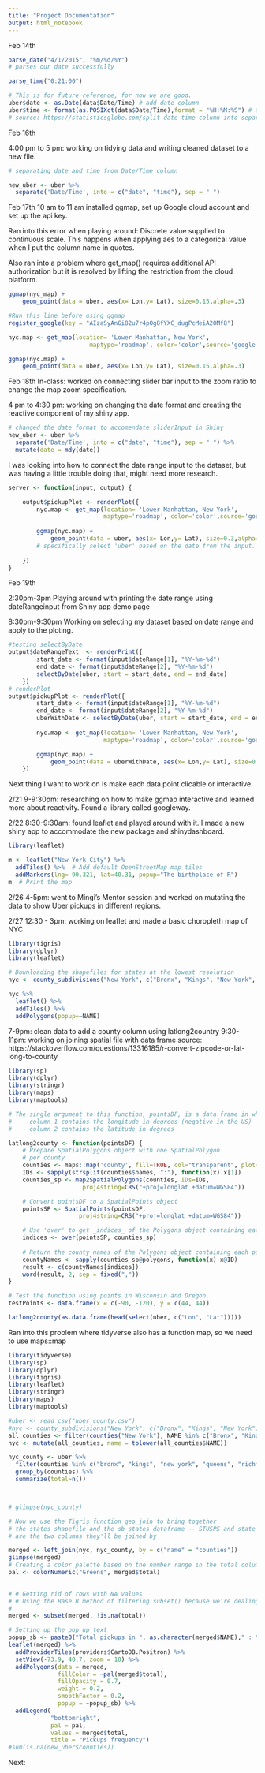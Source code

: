 ```yaml
---
title: "Project Documentation"
output: html_notebook
---
```

Feb 14th
```r
parse_date("4/1/2015", "%m/%d/%Y")
# parses our date successfully

parse_time("0:21:00")
```
```r
# This is for future reference, for now we are good.
uber$date <- as.Date(data$Date/Time) # add date column
uber$time <- format(as.POSIXct(data$Date/Time),format = "%H:%M:%S") # add time column
# source: https://statisticsglobe.com/split-date-time-column-into-separate-variables-in-r

```

Feb 16th

4:00 pm to 5 pm: working on tidying data and writing cleaned dataset to a new file. 


```r
# separating date and time from Date/Time column

new_uber <- uber %>%
  separate('Date/Time', into = c("date", "time"), sep = " ")
```

Feb 17th
10 am to 11 am installed ggmap, set up Google cloud account and set up the api key.

Ran into this error when playing around: Discrete value supplied to continuous scale. This happens when applying aes to a categorical value when I put the column name in quotes.

Also ran into a problem where get_map() requires additional API authorization but it is resolved by lifting the restriction from the cloud platform.

```r
ggmap(nyc_map) + 
    geom_point(data = uber, aes(x= Lon,y= Lat), size=0.15,alpha=.3)
```
```r
#Run this line before using ggmap
register_google(key = "AIzaSyAnGi82u7r4pOg8fYXC_dugPcMeiA2OMf8")
```

```r
nyc.map <- get_map(location= 'Lower Manhattan, New York', 
                       maptype='roadmap', color='color',source='google',zoom=14)

ggmap(nyc.map) + 
    geom_point(data = uber, aes(x= Lon,y= Lat), size=0.15,alpha=.3)
```

Feb 18th
In-class: worked on connecting slider bar input to the zoom ratio to change the map zoom specification.

4 pm to 4:30 pm: working on changing the date format and creating the reactive component of my shiny app.
```r
# changed the date format to accomendate sliderInput in Shiny
new_uber <- uber %>%
  separate('Date/Time', into = c("date", "time"), sep = " ") %>%
  mutate(date = mdy(date))
```

I was looking into how to connect the date range input to the dataset, but was having a little trouble doing that, might need more research. 
```r
server <- function(input, output) {

    output$pickupPlot <- renderPlot({
        nyc.map <- get_map(location= 'Lower Manhattan, New York', 
                           maptype='roadmap', color='color',source='google', zoom = input$zoom)
        
        ggmap(nyc.map) + 
            geom_point(data = uber, aes(x= Lon,y= Lat), size=0.3,alpha=.3)
        # specifically select 'uber' based on the date from the input.
        
    })
}
```

Feb 19th

2:30pm-3pm
Playing around with printing the date range using dateRangeinput from Shiny app demo page

8:30pm-9:30pm
Working on selecting my dataset based on date range and apply to the ploting. 
```r
#testing selectByDate
output$dateRangeText  <- renderPrint({
        start_date <- format(input$dateRange[1], "%Y-%m-%d")
        end_date <- format(input$dateRange[2], "%Y-%m-%d")
        selectByDate(uber, start = start_date, end = end_date)
    })
# renderPlot
output$pickupPlot <- renderPlot({
        start_date <- format(input$dateRange[1], "%Y-%m-%d")
        end_date <- format(input$dateRange[2], "%Y-%m-%d")
        uberWithDate <- selectByDate(uber, start = start_date, end = end_date, month = c(5, 6), day = 1:31)
        
        nyc.map <- get_map(location= 'Lower Manhattan, New York',
                           maptype='roadmap', color='color',source='google', zoom = input$zoom)

        ggmap(nyc.map) +
            geom_point(data = uberWithDate, aes(x= Lon,y= Lat), size=0.3,alpha=.3)
    })
```

Next thing I want to work on is make each data point clicable or interactive. 

2/21
9-9:30pm: researching on how to make ggmap interactive and learned more about reactivity. Found a library called googleway.

2/22
8:30-9:30am: found leaflet and played around with it. I made a new shiny app to accommodate the new package and shinydashboard. 
```r
library(leaflet)

m <- leaflet("New York City") %>%
  addTiles() %>%  # Add default OpenStreetMap map tiles
  addMarkers(lng=-90.321, lat=40.31, popup="The birthplace of R")
m  # Print the map
```
2/26
4-5pm: went to Mingi's Mentor session and worked on mutating the data to show Uber pickups in different regions. 

2/27
12:30 - 3pm: working on leaflet and made a basic choropleth map of NYC
```r
library(tigris)
library(dplyr)
library(leaflet)

# Downloading the shapefiles for states at the lowest resolution
nyc <- county_subdivisions("New York", c("Bronx", "Kings", "New York", "Queens", "Richmond"))

nyc %>%
  leaflet() %>%
  addTiles() %>%
  addPolygons(popup=~NAME)
```

7-9pm: clean data to add a county column using latlong2country
9:30-11pm: working on joining spatial file with data frame
source: https://stackoverflow.com/questions/13316185/r-convert-zipcode-or-lat-long-to-county
```r
library(sp)
library(dplyr)
library(stringr)
library(maps)
library(maptools)

# The single argument to this function, pointsDF, is a data.frame in which:
#   - column 1 contains the longitude in degrees (negative in the US)
#   - column 2 contains the latitude in degrees

latlong2county <- function(pointsDF) {
    # Prepare SpatialPolygons object with one SpatialPolygon
    # per county
    counties <- maps::map('county', fill=TRUE, col="transparent", plot=FALSE)
    IDs <- sapply(strsplit(counties$names, ":"), function(x) x[1])
    counties_sp <- map2SpatialPolygons(counties, IDs=IDs,
                     proj4string=CRS("+proj=longlat +datum=WGS84"))

    # Convert pointsDF to a SpatialPoints object 
    pointsSP <- SpatialPoints(pointsDF, 
                    proj4string=CRS("+proj=longlat +datum=WGS84"))

    # Use 'over' to get _indices_ of the Polygons object containing each point 
    indices <- over(pointsSP, counties_sp)
    
    # Return the county names of the Polygons object containing each point
    countyNames <- sapply(counties_sp@polygons, function(x) x@ID)
    result <- c(countyNames[indices])
    word(result, 2, sep = fixed(","))
}

# Test the function using points in Wisconsin and Oregon.
testPoints <- data.frame(x = c(-90, -120), y = c(44, 44))

latlong2county(as.data.frame(head(select(uber, c("Lon", "Lat")))))
```
Ran into this problem where tidyverse also has a function map, so we need to use maps::map

```r
library(tidyverse)
library(sp)
library(dplyr)
library(tigris)
library(leaflet)
library(stringr)
library(maps)
library(maptools)

#uber <- read_csv("uber_county.csv")
#nyc <- county_subdivisions("New York", c("Bronx", "Kings", "New York", "Queens", "Richmond"))
all_counties <- filter(counties("New York"), NAME %in% c("Bronx", "Kings", "New York", "Queens", "Richmond"))
nyc <- mutate(all_counties, name = tolower(all_counties$NAME))

nyc_county <- uber %>%
  filter(counties %in% c("bronx", "kings", "new york", "queens", "richmond")) %>%
  group_by(counties) %>%
  summarize(total=n())



# glimpse(nyc_county)

# Now we use the Tigris function geo_join to bring together 
# the states shapefile and the sb_states dataframe -- STUSPS and state 
# are the two columns they'll be joined by

merged <- left_join(nyc, nyc_county, by = c("name" = "counties"))
glimpse(merged)
# Creating a color palette based on the number range in the total column
pal <- colorNumeric("Greens", merged$total)
 

# # Getting rid of rows with NA values
# # Using the Base R method of filtering subset() because we're dealing with a SpatialPolygonsDataFrame and not a normal data frame, thus filter() wouldn't work
# 
merged <- subset(merged, !is.na(total))

# Setting up the pop up text
popup_sb <- paste0("Total pickups in ", as.character(merged$NAME)," : ", as.character(merged$total))
leaflet(merged) %>%
  addProviderTiles(providers$CartoDB.Positron) %>%
  setView(-73.9, 40.7, zoom = 10) %>%
  addPolygons(data = merged,
              fillColor = ~pal(merged$total),
              fillOpacity = 0.7,
              weight = 0.2,
              smoothFactor = 0.2,
              popup = ~popup_sb) %>%
  addLegend(
            "bottomright",
            pal = pal,
            values = merged$total,
            title = "Pickups frequency")
#sum(is.na(new_uber$counties))
```

Next: 


